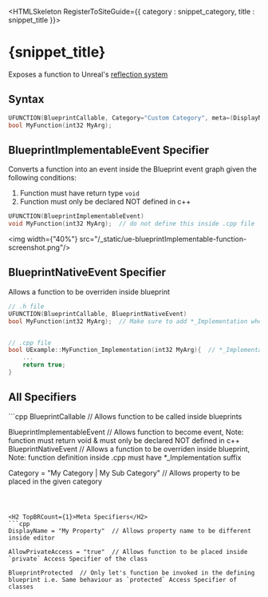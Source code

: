 

<HTMLSkeleton RegisterToSiteGuide={{ category : snippet_category, title : snippet_title }}>



<H1>{snippet_title}</H1>

Exposes a function to Unreal's [reflection system][1]



<H2>Syntax</H2>

```cpp
UFUNCTION(BlueprintCallable, Category="Custom Category", meta=(DisplayName="My Custom Function"))
bool MyFunction(int32 MyArg);
```



<H2 TopBRCount={1}>BlueprintImplementableEvent Specifier</H2>

Converts a function into an event inside the Blueprint event graph given the following conditions:
1. Function must have return type `void`
2. Function must only be declared NOT defined in c++

```cpp
UFUNCTION(BlueprintImplementableEvent)
void MyFunction(int32 MyArg);  // do not define this inside .cpp file
```
<img width={"40%"} src="/_static/ue-blueprintImplementable-function-screenshot.png"/>



<H2 TopBRCount={2}>BlueprintNativeEvent Specifier</H2>

Allows a function to be overriden inside blueprint
```cpp
// .h file
UFUNCTION(BlueprintCallable, BlueprintNativeEvent)
bool MyFunction(int32 MyArg);  // Make sure to add *_Implementation when defining the function


// .cpp file
bool UExample::MyFunction_Implementation(int32 MyArg){  // *_Implementation
    ...
    return true;
}
```



<H2 TopBRCount={1}>All Specifiers</H2>
```cpp
BlueprintCallable  // Allows function to be called inside blueprints

BlueprintImplementableEvent  // Allows function to become event, Note: function must return void & must only be declared NOT defined in c++
BlueprintNativeEvent  // Allows a function to be overriden inside blueprint, Note: function definition inside .cpp must have *_Implementation suffix

Category = "My Category | My Sub Category"  // Allows property to be placed in the given category
```



<H2 TopBRCount={1}>Meta Specifiers</H2>
```cpp
DisplayName = "My Property"  // Allows property name to be different inside editor

AllowPrivateAccess = "true"  // Allows function to be placed inside `private` Access Specifier of the class

BlueprintProtected  // Only let's function be invoked in the defining blueprint i.e. Same behaviour as `protected` Access Specifier of classes
```



[1]: https://www.unrealengine.com/en-US/blog/unreal-property-system-reflection
</HTMLSkeleton>